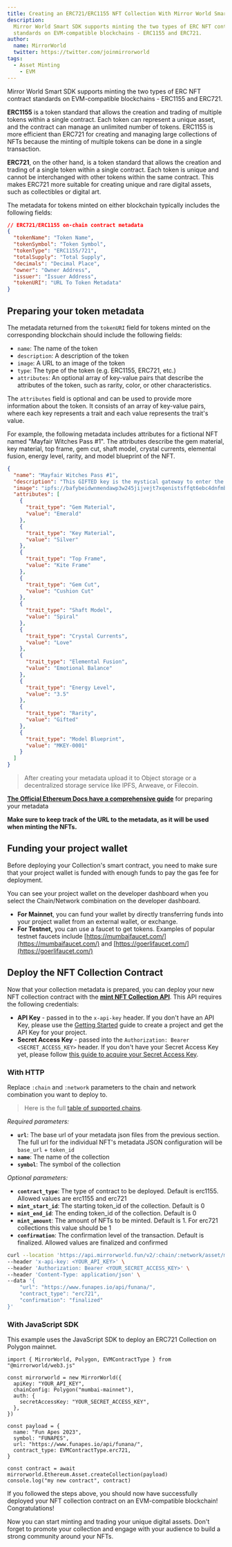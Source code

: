 ```yaml
---
title: Creating an ERC721/ERC1155 NFT Collection With Mirror World Smart SDK
description:
  Mirror World Smart SDK supports minting the two types of ERC NFT contract
  standards on EVM-compatible blockchains - ERC1155 and ERC721.
author:
  name: MirrorWorld
  twitter: https://twitter.com/joinmirrorworld
tags:
  - Asset Minting
	- EVM
---
```


Mirror World Smart SDK supports minting the two types of ERC NFT contract
standards on EVM-compatible blockchains - ERC1155 and ERC721.

**ERC1155** is a token standard that allows the creation and trading of multiple
tokens within a single contract. Each token can represent a unique asset, and
the contract can manage an unlimited number of tokens. ERC1155 is more efficient
than ERC721 for creating and managing large collections of NFTs because the
minting of multiple tokens can be done in a single transaction.

**ERC721**, on the other hand, is a token standard that allows the creation and
trading of a single token within a single contract. Each token is unique and
cannot be interchanged with other tokens within the same contract. This makes
ERC721 more suitable for creating unique and rare digital assets, such as
collectibles or digital art.

The metadata for tokens minted on either blockchain typically includes the
following fields:

```json
// ERC721/ERC1155 on-chain contract metadata
{
  "tokenName": "Token Name",
  "tokenSymbol": "Token Symbol",
  "tokenType": "ERC1155/721",
  "totalSupply": "Total Supply",
  "decimals": "Decimal Place",
  "owner": "Owner Address",
  "issuer": "Issuer Address",
  "tokenURI": "URL To Token Metadata"
}
```

## Preparing your token metadata

The metadata returned from the `tokenURI` field for tokens minted on the
corresponding blockchain should include the following fields:

- `name`: The name of the token
- `description`: A description of the token
- `image`: A URL to an image of the token
- `type`: The type of the token (e.g. ERC1155, ERC721, etc.)
- `attributes`: An optional array of key-value pairs that describe the
  attributes of the token, such as rarity, color, or other characteristics.

The `attributes` field is optional and can be used to provide more information
about the token. It consists of an array of key-value pairs, where each key
represents a trait and each value represents the trait's value.

For example, the following metadata includes attributes for a fictional NFT
named "Mayfair Witches Pass #1". The attributes describe the gem material, key
material, top frame, gem cut, shaft model, crystal currents, elemental fusion,
energy level, rarity, and model blueprint of the NFT.

```json
{
  "name": "Mayfair Witches Pass #1",
  "description": "This GIFTED key is the mystical gateway to enter the immersive world of Anne Rice's Immortal Universe, where the ancient rituals of the Mayfair Witches hold sway. Infused with hidden magic and a blend of herbs like lavender, rosemary, and sage, this key serves as the ultimate talisman for unlocking the seeker's potential and delving deeper into the world of the immortals. With this key in-hand, holders will discover their true power and become one with the mystical realm beyond.",
  "image": "ipfs://bafybeidwnmendawp3w245jijvejt7xqenistsffqt6ebc4dnfmbf6mcxzy/gifted_02--0420.jpg",
  "attributes": [
    {
      "trait_type": "Gem Material",
      "value": "Emerald"
    },
    {
      "trait_type": "Key Material",
      "value": "Silver"
    },
    {
      "trait_type": "Top Frame",
      "value": "Kite Frame"
    },
    {
      "trait_type": "Gem Cut",
      "value": "Cushion Cut"
    },
    {
      "trait_type": "Shaft Model",
      "value": "Spiral"
    },
    {
      "trait_type": "Crystal Currents",
      "value": "Love"
    },
    {
      "trait_type": "Elemental Fusion",
      "value": "Emotional Balance"
    },
    {
      "trait_type": "Energy Level",
      "value": "3.5"
    },
    {
      "trait_type": "Rarity",
      "value": "Gifted"
    },
    {
      "trait_type": "Model Blueprint",
      "value": "MKEY-0001"
    }
  ]
}
```

> After creating your metadata upload it to Object storage or a decentralized
> storage service like IPFS, Arweave, or Filecoin.

[**The Official Ethereum Docs have a comprehensive guide**](https://ethereum.org/pt/developers/tutorials/how-to-mint-an-nft/#config-meta)
for preparing your metadata

**Make sure to keep track of the URL to the metadata, as it will be used when
minting the NFTs.**

>

## Funding your project wallet

Before deploying your Collection's smart contract, you need to make sure that
your project wallet is funded with enough funds to pay the gas fee for
deployment.

You can see your project wallet on the developer dashboard when you select the
Chain/Network combination on the developer dashboard.

- **For Mainnet**, you can fund your wallet by directly transferring funds into
  your project wallet from an external wallet, or exchange.
- **For Testnet,** you can use a faucet to get tokens. Examples of popular
  testnet faucets include [https://mumbaifaucet.com/](https://mumbaifaucet.com/)
  and [https://goerlifaucet.com/](https://goerlifaucet.com/)

## Deploy the NFT Collection Contract

Now that your collection metadata is prepared, you can deploy your new NFT
collection contract with the
[**mint NFT Collection API**](https://developer.mirrorworld.fun/#40b5ee02-fd48-4fe5-abb6-db69c155cd07).
This API requires the following credentials:

- **API Key** - passed in to the `x-api-key` header. If you don't have an API
  Key, please use the
  [Getting Started](/overview/development-guide/projects#creating-a-project)
  guide to create a project and get the API Key for your project.
- **Secret Access Key** - passed into the
  `Authorization: Bearer <SECRET_ACCESS_KEY>` header. If you don't have your
  Secret Access Key yet, please follow
  [this guide to acquire your Secret Access Key](/overview/development-guide/developer-dashboard#secret-access-key-management).

### With HTTP

Replace `:chain` and `:network` parameters to the chain and network combination
you want to deploy to.

> Here is the full
> [table of supported chains](https://developer.mirrorworld.fun/#multichain-support-matrix).

_Required parameters:_

- **`url`**: The base url of your metadata json files from the previous section.
  The full url for the individual NFT's metadata JSON configuration will be
  `base_url` + `token_id`
- **`name`**: The name of the collection
- **`symbol`**: The symbol of the collection

_Optional parameters:_

- **`contract_type`**: The type of contract to be deployed. Default is erc1155.
  Allowed values are erc1155 and erc721
- **`mint_start_id`**: The starting token_id of the collection. Default is 0
- **`mint_end_id`**: The ending token_id of the collection. Default is 0
- **`mint_amount`**: The amount of NFTs to be minted. Default is 1. For erc721
  collections this value should be 1
- **`confirmation`**: The confirmation level of the transaction. Default is
  finalized. Allowed values are finalized and confirmed

```bash
curl --location 'https://api.mirrorworld.fun/v2/:chain/:network/asset/mint/collection' \
--header 'x-api-key: <YOUR_API_KEY>' \
--header 'Authorization: Bearer <YOUR_SECRET_ACCESS_KEY>' \
--header 'Content-Type: application/json' \
--data '{
    "url": "https://www.funapes.io/api/funana/",
    "contract_type": "erc721",
    "confirmation": "finalized"
}'
```

### With JavaScript SDK

This example uses the JavaScript SDK to deploy an ERC721 Collection on Polygon
mainnet.

```tsx
import { MirrorWorld, Polygon, EVMContractType } from "@mirrorworld/web3.js"

const mirrorworld = new MirrorWorld({
  apiKey: "YOUR_API_KEY",
  chainConfig: Polygon("mumbai-mainnet"),
  auth: {
    secretAccessKey: "YOUR_SECRET_ACCESS_KEY",
  },
})

const payload = {
  name: "Fun Apes 2023",
  symbol: "FUNAPES",
  url: "https://www.funapes.io/api/funana/",
  contract_type: EVMContractType.erc721,
}

const contract = await mirrorworld.Ethereum.Asset.createCollection(payload)
console.log("my new contract", contract)
```

If you followed the steps above, you should now have successfully deployed your
NFT collection contract on an EVM-compatible blockchain! Congratulations!

Now you can start minting and trading your unique digital assets. Don't forget
to promote your collection and engage with your audience to build a strong
community around your NFTs.
